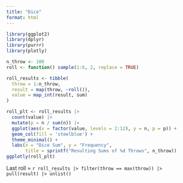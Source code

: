 ```yaml
---
title: "Dice"
format: html
---
```


```r
library(ggplot2)
library(dplyr)
library(purrr)
library(plotly)
```

```r
n_throw <- 100
roll <- function() sample(1:6, 2, replace = TRUE)

roll_results <- tibble(
  throw = 1:n_throw,
  result = map(throw, ~roll()),
  value = map_int(result, sum)
)
```

```r
roll_plt <- roll_results |>
  count(value) |> 
  mutate(p = n / sum(n)) |> 
  ggplot(aes(x = factor(value, levels = 2:12), y = n, p = p)) +
  geom_col(fill = 'steelblue') +
  theme_minimal() +
  labs(x = "Dice Sum", y = "Frequency", 
       title = sprintf("Resulting Sums of %d Throws", n_throw))
ggplotly(roll_plt)

```

Last roll = `r roll_results |> filter(throw == max(throw)) |> pull(result) |> unlist()`
